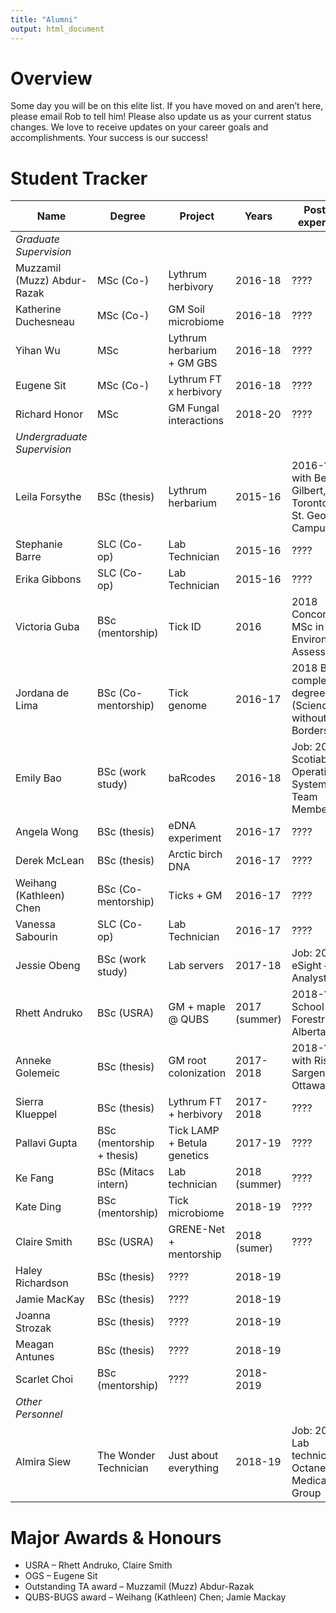 ```yaml
---
title: "Alumni"
output: html_document
---
```


# Overview

Some day you will be on this elite list. If you have moved on and aren't here, please email Rob to tell him! Please also update us as your current status changes. We love to receive updates on your career goals and accomplishments. Your success is our success!

# Student Tracker

| Name                | Degree           | Project           |  Years   | Post-lab experience |
|---------------------|------------------|-------------------|----------|-------------------------------------------------------------|
| $Graduate$ $Supervision$ |||||
| Muzzamil (Muzz) Abdur-Razak | MSc (Co-)    | Lythrum herbivory          | 2016-18 | ???? |
| Katherine Duchesneau | MSc (Co-)    | GM Soil microbiome         | 2016-18 | ???? |
| Yihan Wu             | MSc          | Lythrum herbarium + GM GBS | 2016-18 | ???? |
| Eugene Sit           | MSc (Co-)    | Lythrum FT x herbivory     | 2016-18 | ???? |
| Richard Honor        | MSc          | GM Fungal interactions     | 2018-20 | ???? |
| $Undergraduate$ $Supervision$ |||||
| Leila Forsythe       | BSc (thesis)     | Lythrum herbarium | 2015-16  | 2016-? PhD with Ben Gilbert, U Toronto St. George Campus |
| Stephanie Barre      | SLC (Co-op)      | Lab Technician    | 2015-16  | ???? |
| Erika Gibbons        | SLC (Co-op)      | Lab Technician    | 2015-16  | ???? |
| Victoria Guba        | BSc (mentorship) | Tick ID           | 2016     | 2018 Concordia, MSc in Environmental Assessment |
| Jordana de Lima      | BSc (Co-mentorship) | Tick genome       | 2016-17  | 2018 Brasil to complete degree (Science without Borders) |
| Emily Bao            | BSc (work study) | baRcodes          | 2016-18  | Job: 2018 Scotiabank -- Operating Systems Team Member |
| Angela Wong          | BSc (thesis)     | eDNA experiment   | 2016-17  | ???? | 
| Derek McLean         | BSc (thesis)     | Arctic birch DNA  | 2016-17  | ???? |
| Weihang (Kathleen) Chen         | BSc (Co-mentorship)| Ticks + GM      | 2016-17  | ???? |
| Vanessa Sabourin     | SLC (Co-op)      | Lab Technician    | 2016-17  | ???? |
| Jessie Obeng         | BSc (work study) | Lab servers       | 2017-18  | Job: 2018 eSight -- Data Analyst |
| Rhett Andruko        | BSc (USRA)       | GM + maple @ QUBS | 2017 (summer) | 2018-? MSc, School of Forestry -- Alberta |
| Anneke Golemeic      | BSc (thesis)     | GM root colonization | 2017-2018 | 2018-? MSc with Risa Sargent, U Ottawa |
| Sierra Klueppel      | BSc (thesis)     | Lythrum FT + herbivory | 2017-2018 | ???? |
| Pallavi Gupta        | BSc (mentorship + thesis) | Tick LAMP + Betula genetics | 2017-19 | ???? |
| Ke Fang   | BSc (Mitacs intern) | Lab technician | 2018 (summer) | ???? |
| Kate Ding            | BSc (mentorship) | Tick microbiome   | 2018-19  | ???? |
| Claire Smith | BSc (USRA) | GRENE-Net + mentorship | 2018 (sumer) | ???? |
| Haley Richardson     | BSc (thesis)     | ???? | 2018-19|| 
| Jamie MacKay         | BSc (thesis)     | ???? | 2018-19|| 
| Joanna Strozak       | BSc (thesis)     | ???? | 2018-19|| 
| Meagan Antunes       | BSc (thesis)     | ???? | 2018-19|| 
| Scarlet Choi | BSc (mentorship) | ???? | 2018-2019 ||
| $Other$ $Personnel$ |||||
| Almira Siew        | The Wonder Technician          | Just about everything     | 2018-19 | Job: 2019 - Lab technician, Octane Medical Group |

# Major Awards & Honours

  * USRA -- Rhett Andruko, Claire Smith
  * OGS -- Eugene Sit
  * Outstanding TA award -- Muzzamil (Muzz) Abdur-Razak
  * QUBS-BUGS award -- Weihang (Kathleen) Chen; Jamie Mackay

